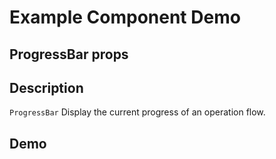 
<Meta title="Example/ProgressBar" component={ProgressBar} />

# Example Component Demo

## ProgressBar props
<Props of={ProgressBar} />

## Description

`ProgressBar` Display the current progress of an operation flow.

## Demo
<Canvas>
  <Story name="Progress 30%">
    <ProgressBar percent="30"/>
  </Story>
  <Story name="Progress 100%">
    <ProgressBar percent="100"/>
  </Story>
</Canvas>